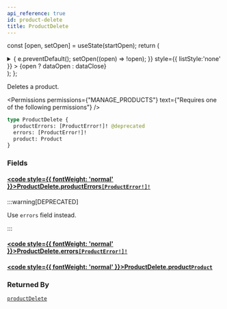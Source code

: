 ```yaml
---
api_reference: true
id: product-delete
title: ProductDelete
---
```






const [open, setOpen] = useState(startOpen);
return (
<details {...(open ? { open: true } : {})} className="details" style={{ border:'none', boxShadow:'none', background:'var(--ifm-background-color)' }}>
<summary
onClick={(e) => {
e.preventDefault();
setOpen((open) => !open);
}}
style={{ listStyle:'none' }} >
{open ? dataOpen : dataClose}
</summary>
{open && children}
</details>
);
};

Deletes a product.


<Permissions permissions={"MANAGE_PRODUCTS"} text={"Requires one of the following permissions"} />


```graphql
type ProductDelete {
  productErrors: [ProductError!]! @deprecated
  errors: [ProductError!]!
  product: Product
}
```

### Fields

#### [<code style={{ fontWeight: 'normal' }}>ProductDelete.<b>productErrors</b></code>](#)<Bullet />[`[ProductError!]!`](../../../api-reference/products/objects/product-error.mdx) <Badge class="badge badge--deprecated badge--secondary" text="deprecated"/> <Badge class="badge badge--secondary" text="non-null"/> <Badge class="badge badge--secondary" text="object"/> <Badge class="badge badge--secondary" text="products"/>

:::warning[DEPRECATED]

Use `errors` field instead.

:::

#### [<code style={{ fontWeight: 'normal' }}>ProductDelete.<b>errors</b></code>](#)<Bullet />[`[ProductError!]!`](../../../api-reference/products/objects/product-error.mdx) <Badge class="badge badge--secondary" text="non-null"/> <Badge class="badge badge--secondary" text="object"/> <Badge class="badge badge--secondary" text="products"/>

#### [<code style={{ fontWeight: 'normal' }}>ProductDelete.<b>product</b></code>](#)<Bullet />[`Product`](../../../api-reference/products/objects/product.mdx) <Badge class="badge badge--secondary" text="object"/> <Badge class="badge badge--secondary" text="products"/>

### Returned By

[`productDelete`](../../../api-reference/products/mutations/product-delete.mdx) <Badge class="badge badge--secondary" text="mutation"/>

